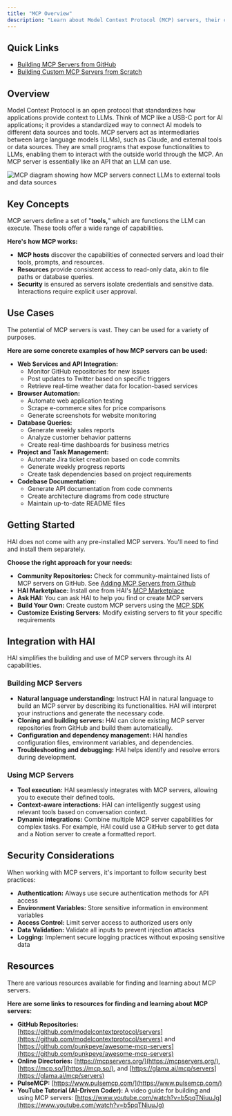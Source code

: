 ```yaml
---
title: "MCP Overview"
description: "Learn about Model Context Protocol (MCP) servers, their capabilities, and how HAI can help build and use them. MCP standardizes how applications provide context to LLMs, acting like a USB-C port for AI applications."
---
```


## Quick Links

-   [Building MCP Servers from GitHub](/mcp/adding-mcp-servers-from-github)
-   [Building Custom MCP Servers from Scratch](/mcp/mcp-server-development-protocol)

## Overview

Model Context Protocol is an open protocol that standardizes how applications provide context to LLMs. Think of MCP like a USB-C port for AI applications; it provides a standardized way to connect AI models to different data sources and tools. MCP servers act as intermediaries between large language models (LLMs), such as Claude, and external tools or data sources. They are small programs that expose functionalities to LLMs, enabling them to interact with the outside world through the MCP. An MCP server is essentially like an API that an LLM can use.

<Frame>
	<img
		src="https://storage.googleapis.com/cline_public_images/docs/assets/mcp-diagram.png"
		alt="MCP diagram showing how MCP servers connect LLMs to external tools and data sources"
	/>
</Frame>

## Key Concepts

MCP servers define a set of "**tools,**" which are functions the LLM can execute. These tools offer a wide range of capabilities.

**Here's how MCP works:**

-   **MCP hosts** discover the capabilities of connected servers and load their tools, prompts, and resources.
-   **Resources** provide consistent access to read-only data, akin to file paths or database queries.
-   **Security** is ensured as servers isolate credentials and sensitive data. Interactions require explicit user approval.

## Use Cases

The potential of MCP servers is vast. They can be used for a variety of purposes.

**Here are some concrete examples of how MCP servers can be used:**

-   **Web Services and API Integration:**
    -   Monitor GitHub repositories for new issues
    -   Post updates to Twitter based on specific triggers
    -   Retrieve real-time weather data for location-based services
-   **Browser Automation:**
    -   Automate web application testing
    -   Scrape e-commerce sites for price comparisons
    -   Generate screenshots for website monitoring
-   **Database Queries:**
    -   Generate weekly sales reports
    -   Analyze customer behavior patterns
    -   Create real-time dashboards for business metrics
-   **Project and Task Management:**
    -   Automate Jira ticket creation based on code commits
    -   Generate weekly progress reports
    -   Create task dependencies based on project requirements
-   **Codebase Documentation:**
    -   Generate API documentation from code comments
    -   Create architecture diagrams from code structure
    -   Maintain up-to-date README files

## Getting Started

HAI does not come with any pre-installed MCP servers. You'll need to find and install them separately.

**Choose the right approach for your needs:**

-   **Community Repositories:** Check for community-maintained lists of MCP servers on GitHub. See [Adding MCP Servers from Github](/mcp/adding-mcp-servers-from-github)
-   **HAI Marketplace:** Install one from HAI's [MCP Marketplace](/mcp/mcp-marketplace)
-   **Ask HAI:** You can ask HAI to help you find or create MCP servers
-   **Build Your Own:** Create custom MCP servers using the [MCP SDK](https://github.com/modelcontextprotocol/)
-   **Customize Existing Servers:** Modify existing servers to fit your specific requirements

## Integration with HAI

HAI simplifies the building and use of MCP servers through its AI capabilities.

### Building MCP Servers

-   **Natural language understanding:** Instruct HAI in natural language to build an MCP server by describing its functionalities. HAI will interpret your instructions and generate the necessary code.
-   **Cloning and building servers:** HAI can clone existing MCP server repositories from GitHub and build them automatically.
-   **Configuration and dependency management:** HAI handles configuration files, environment variables, and dependencies.
-   **Troubleshooting and debugging:** HAI helps identify and resolve errors during development.

### Using MCP Servers

-   **Tool execution:** HAI seamlessly integrates with MCP servers, allowing you to execute their defined tools.
-   **Context-aware interactions:** HAI can intelligently suggest using relevant tools based on conversation context.
-   **Dynamic integrations:** Combine multiple MCP server capabilities for complex tasks. For example, HAI could use a GitHub server to get data and a Notion server to create a formatted report.

## Security Considerations

When working with MCP servers, it's important to follow security best practices:

-   **Authentication:** Always use secure authentication methods for API access
-   **Environment Variables:** Store sensitive information in environment variables
-   **Access Control:** Limit server access to authorized users only
-   **Data Validation:** Validate all inputs to prevent injection attacks
-   **Logging:** Implement secure logging practices without exposing sensitive data

## Resources

There are various resources available for finding and learning about MCP servers.

**Here are some links to resources for finding and learning about MCP servers:**

-   **GitHub Repositories:** [https://github.com/modelcontextprotocol/servers](https://github.com/modelcontextprotocol/servers) and [https://github.com/punkpeye/awesome-mcp-servers](https://github.com/punkpeye/awesome-mcp-servers)
-   **Online Directories:** [https://mcpservers.org/](https://mcpservers.org/), [https://mcp.so/](https://mcp.so/), and [https://glama.ai/mcp/servers](https://glama.ai/mcp/servers)
-   **PulseMCP:** [https://www.pulsemcp.com/](https://www.pulsemcp.com/)
-   **YouTube Tutorial (AI-Driven Coder):** A video guide for building and using MCP servers: [https://www.youtube.com/watch?v=b5pqTNiuuJg](https://www.youtube.com/watch?v=b5pqTNiuuJg)

